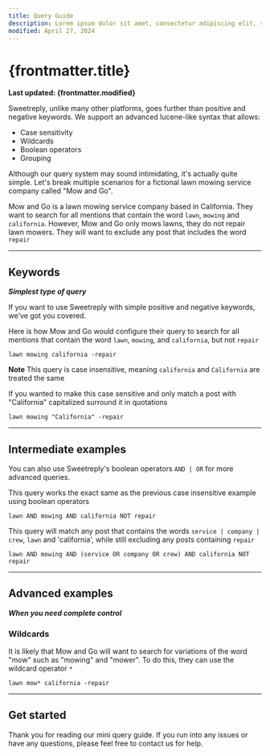 ```yaml
---
title: Query Guide
description: Lorem ipsum dolor sit amet, consectetur adipiscing elit, sed do eiusmod tempor incididunt ut labore et dolore magna aliqua.
modified: April 27, 2024
---
```




# {frontmatter.title}

**Last updated: {frontmatter.modified}**

Sweetreply, unlike many other platforms, goes further than positive and negative keywords. We support an advanced lucene-like syntax that allows:

-   Case sensitivity
-   Wildcards
-   Boolean operators
-   Grouping

Although our query system may sound intimidating, it's actually quite simple. Let's break multiple scenarios for a fictional lawn mowing service company called "Mow and Go".

Mow and Go is a lawn mowing service company based in California. They want to search for all mentions that contain the word `lawn`, `mowing` and `california`. However, Mow and Go only mows lawns, they do not repair lawn mowers. They will want to exclude any post that includes the word `repair`

---

## Keywords

**_Simplest type of query_**

If you want to use Sweetreply with simple positive and negative keywords, we've got you covered.

Here is how Mow and Go would configure their query to search for all mentions that contain the word `lawn`, `mowing`, and `california`, but not `repair`

```
lawn mowing california -repair
```

<Stack mb="sm">
	<SocialMatch
		content="I am looking for a lawn mowing service in California!"
		pos={["lawn", "mowing", "California"]}
		neg={["repair"]}
		isMatch={true}
	/>
	<SocialMatch
		content="I am looking for place to repair my lawn mower in California!"
		pos={["lawn", "mowing", "California"]}
		neg={["repair"]}
		isMatch={false}
	/>
</Stack>

**Note**
This query is case insensitive, meaning `california` and `California` are treated the same

If you wanted to make this case sensitive and only match a post with "California" capitalized surround it in quotations

```
lawn mowing "California" -repair
```

---

## Intermediate examples

You can also use Sweetreply's boolean operators `AND | OR` for more advanced queries.

This query works the exact same as the previous case insensitive example using boolean operators

```
lawn AND mowing AND california NOT repair
```

This query will match any post that contains the words `service | company | crew`, `lawn` and 'california', while still excluding any posts containing `repair`

```
lawn AND mowing AND (service OR company OR crew) AND california NOT repair
```

<Stack mb="sm">
	<SocialMatch
		content="I am looking for a lawn mowing service in California!"
		pos={["lawn", "mowing", "service", "California"]}
		neg={["repair"]}
		isMatch={true}
	/>
	<SocialMatch
		content="I am looking for a lawn mowing company in California!"
		pos={["lawn", "mowing", "company", "California"]}
		neg={["repair"]}
		isMatch={true}
	/>
	<SocialMatch
		content="I am looking for a lawn mowing crew in California!"
		pos={["lawn", "mowing", "crew", "California"]}
		neg={["repair"]}
		isMatch={true}
	/>
	<SocialMatch
		content="I am looking for a lawn mowing gang in California!"
		pos={["lawn", "mowing", "California"]}
		neg={["gang"]}
		reason="The post is missing service, company, or crew"
		isMatch={false}
	/>
</Stack>

---

## Advanced examples

**_When you need complete control_**

### Wildcards

It is likely that Mow and Go will want to search for variations of the word "mow" such as "mowing" and "mower". To do this, they can use the wildcard operator `*`

```
lawn mow* california -repair
```

<Stack mb="sm">
	<SocialMatch
		content="I am looking for a lawn mowing service in California!"
		pos={["lawn", "mowing", "California"]}
		neg={[]}
		isMatch={true}
	/>
	<SocialMatch
		content="I am looking for a lawn mower service in California!"
		pos={["lawn", "mower", "California"]}
		neg={[]}
		isMatch={true}
	/>
</Stack>

---

## Get started

Thank you for reading our mini query guide. If you run into any issues or have any questions, please feel free to contact us for help.

<Box mt="4rem">
	<SupportButton />
</Box>
